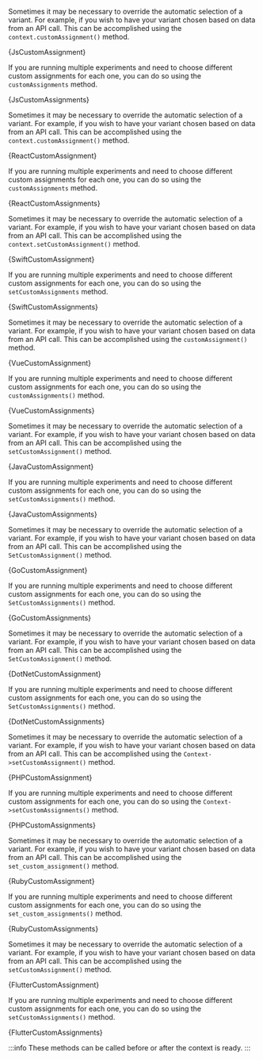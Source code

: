 










<Tabs groupId="language">

<TabItem value="js" label="Javascript">

Sometimes it may be necessary to override the automatic selection of a variant.
For example, if you wish to have your variant chosen based on data from an
API call. This can be accomplished using the `context.customAssignment()`
method.

<CodeBlock language="js">{JsCustomAssignment}</CodeBlock>

If you are running multiple experiments and need to choose different custom
assignments for each one, you can do so using the `customAssignments` method.

<CodeBlock language="js">{JsCustomAssignments}</CodeBlock>

</TabItem>

<TabItem value="react" label="React">

Sometimes it may be necessary to override the automatic selection of a variant.
For example, if you wish to have your variant chosen based on data from an
API call. This can be accomplished using the `context.customAssignment()`
method.

<CodeBlock language="jsx">{ReactCustomAssignment}</CodeBlock>

If you are running multiple experiments and need to choose different custom
assignments for each one, you can do so using the `customAssignments` method.

<CodeBlock language="jsx">{ReactCustomAssignments}</CodeBlock>

</TabItem>

<TabItem value="swift" label="Swift">

Sometimes it may be necessary to override the automatic selection of a variant.
For example, if you wish to have your variant chosen based on data from an
API call. This can be accomplished using the `context.setCustomAssignment()`
method.

<CodeBlock language="swift">{SwiftCustomAssignment}</CodeBlock>

If you are running multiple experiments and need to choose different custom
assignments for each one, you can do so using the `setCustomAssignments` method.

<CodeBlock language="swift">{SwiftCustomAssignments}</CodeBlock>

</TabItem>

<TabItem value="vue" label="Vue2">

Sometimes it may be necessary to override the automatic selection of a variant.
For example, if you wish to have your variant chosen based on data from an
API call. This can be accomplished using the `customAssignment()`
method.

<CodeBlock language="js">{VueCustomAssignment}</CodeBlock>

If you are running multiple experiments and need to choose different custom
assignments for each one, you can do so using the `customAssignments()` method.

<CodeBlock language="js">{VueCustomAssignments}</CodeBlock>

</TabItem>

<TabItem value="java" label="Java">

Sometimes it may be necessary to override the automatic selection of a variant.
For example, if you wish to have your variant chosen based on data from an
API call. This can be accomplished using the `setCustomAssignment()`
method.

<CodeBlock language="java">{JavaCustomAssignment}</CodeBlock>

If you are running multiple experiments and need to choose different custom
assignments for each one, you can do so using the `setCustomAssignments()` method.

<CodeBlock language="java">{JavaCustomAssignments}</CodeBlock>

</TabItem>

<TabItem value="go" label="Go">

Sometimes it may be necessary to override the automatic selection of a variant.
For example, if you wish to have your variant chosen based on data from an
API call. This can be accomplished using the `SetCustomAssignment()`
method.

<CodeBlock language="go">{GoCustomAssignment}</CodeBlock>

If you are running multiple experiments and need to choose different custom
assignments for each one, you can do so using the `SetCustomAssignments()` method.

<CodeBlock language="go">{GoCustomAssignments}</CodeBlock>

</TabItem>

<TabItem value="dotnet" label=".NET">

Sometimes it may be necessary to override the automatic selection of a variant.
For example, if you wish to have your variant chosen based on data from an
API call. This can be accomplished using the `SetCustomAssignment()`
method.

<CodeBlock language="csharp">{DotNetCustomAssignment}</CodeBlock>

If you are running multiple experiments and need to choose different custom
assignments for each one, you can do so using the `SetCustomAssignments()` method.

<CodeBlock language="csharp">{DotNetCustomAssignments}</CodeBlock>

</TabItem>

<TabItem value="php" label="PHP">

Sometimes it may be necessary to override the automatic selection of a variant.
For example, if you wish to have your variant chosen based on data from an
API call. This can be accomplished using the `Context->setCustomAssignment()`
method.

<CodeBlock language="php">{PHPCustomAssignment}</CodeBlock>

If you are running multiple experiments and need to choose different custom
assignments for each one, you can do so using the
`Context->setCustomAssignments()` method.

<CodeBlock language="php">{PHPCustomAssignments}</CodeBlock>

</TabItem>

<TabItem value="ruby" label="Ruby">

Sometimes it may be necessary to override the automatic selection of a
variant. For example, if you wish to have your variant chosen based on data
from an API call. This can be accomplished using the `set_custom_assignment()`
method.

<CodeBlock language="ruby">{RubyCustomAssignment}</CodeBlock>

If you are running multiple experiments and need to choose different custom
assignments for each one, you can do so using the `set_custom_assignments()`
method.

<CodeBlock language="ruby">{RubyCustomAssignments}</CodeBlock>

</TabItem>

<TabItem value="flutter" label="Flutter">

Sometimes it may be necessary to override the automatic selection of a
variant. For example, if you wish to have your variant chosen based on data
from an API call. This can be accomplished using the `setCustomAssignment()`
method.

<CodeBlock language="dart">{FlutterCustomAssignment}</CodeBlock>

If you are running multiple experiments and need to choose different custom
assignments for each one, you can do so using the `setCustomAssignments()`
method.

<CodeBlock language="dart">{FlutterCustomAssignments}</CodeBlock>

</TabItem>

</Tabs>

:::info
These methods can be called before or after the context is ready.
:::
